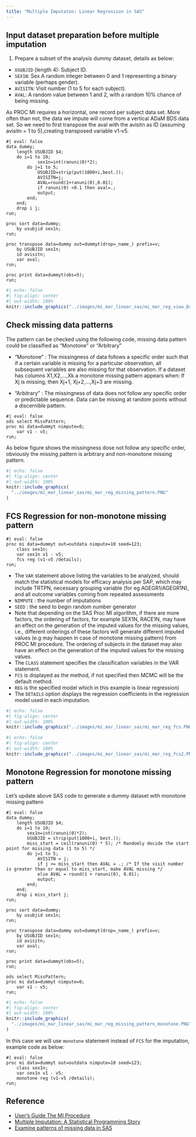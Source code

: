 ```yaml
---
title: "Multiple Imputaton: Linear Regression in SAS"
---
```


## Input dataset preparation before multiple imputation

1.  Prepare a subset of the analysis dummy dataset, details as below:

-   `USUBJID` (length 4): Subject ID.
-   `SEX1N`: Sex A random integer between 0 and 1 representing a binary variable (perhaps gender).
-   `AVISITN`: Visit number (1 to 5 for each subject).
-   `AVAL`: A random value between 1 and 2, with a random 10% chance of being missing.

As PROC MI requires a horizontal, one record per subject data set. More often than not, the data we impute will come from a vertical ADaM BDS data set. So we need to first transpose the aval with the avisitn as ID (assuming avisitn = 1 to 5),creating transposed variable v1-v5.

```sas
#| eval: false
data dummy;
    length USUBJID $4;
    do i=1 to 10;
            sex1n=int(ranuni(0)*2);
        do j=1 to 5;
            USUBJID=strip(put(1000+i,best.));
            AVISITN=j;
            AVAL=round(1+ranuni(0),0.01);
            if ranuni(0) <0.1 then aval=.;
            output;
        end;
    end;
    drop i j;
run;

proc sort data=dummy; 
    by usubjid sex1n;
run;

proc transpose data=dummy out=dummyt(drop=_name_) prefix=v;
    by USUBJID sex1n;
    id avisitn;
    var aval;
run;

proc print data=dummyt(obs=5);
run;
```

```r
#| echo: false
#| fig-align: center
#| out-width: 100%
knitr::include_graphics("../images/mi_mar_linear_sas/mi_mar_reg_view_Data.PNG")
```

## Check missing data patterns

The pattern can be checked using the following code, missing data pattern could be classified as "Monotone" or "Arbitrary"

-   "Monotone" : The missingness of data follows a specific order such that if a certain variable is missing for a particular observation, all subsequent variables are also missing for that observation. If a dataset has columns X1,X2,...,Xk a monotone missing pattern appears when: If Xj is missing, then Xj+1, Xj+2,...,Xj+3 are missing.

-   "Arbitrary" : The missingness of data does not follow any specific order or predictable sequence. Data can be missing at random points without a discernible pattern.

```sas
#| eval: false
ods select MissPattern;
proc mi data=dummyt nimpute=0;
    var v1 - v5;
run;
```

As below figure shows the missingness dose not follow any specific order, obviously the missing pattern is arbitrary and non-monotone missing pattern.

```r
#| echo: false
#| fig-align: center
#| out-width: 100%
knitr::include_graphics(
  "../images/mi_mar_linear_sas/mi_mar_reg_missing_pattern.PNG"
)
```

## FCS Regression for non-monotone missing pattern

```sas
#| eval: false
proc mi data=dummyt out=outdata nimpute=10 seed=123;
    class sex1n;
    var sex1n v1 - v5;
    fcs reg (v1-v5 /details);
run;
```

-   The `VAR` statement above listing the variables to be analyzed, should match the statistical models for efficacy analysis per SAP, which may include TRTPN, necessary grouping variable (for eg AGEGR1/AGEGR1N), and all outcome variables coming from repeated assessments
-   `NIMPUTE` : the number of imputations
-   `SEED` : the seed to begin random number generator
-   Note that depending on the SAS Proc MI algorithm, if there are more factors, the ordering of factors, for example SEX1N, RACE1N, may have an effect on the generation of the imputed values for the missing values, i.e., different orderings of these factors will generate different imputed values (e.g may happen in case of monotone missing pattern) from PROC MI procedure. The ordering of subjects in the dataset may also have an effect on the generation of the imputed values for the missing values.
-   The `CLASS` statement specifies the classification variables in the VAR statement.
-   `FCS` is displayed as the method, if not specified then MCMC will be the default method.
-   `REG` is the specified model which in this example is linear regression)
-   The `DETAILS` option displays the regression coefficients in the regression model used in each imputation.

```r
#| echo: false
#| fig-align: center
#| out-width: 100%
knitr::include_graphics("../images/mi_mar_linear_sas/mi_mar_reg_fcs.PNG")
```

```r
#| echo: false
#| fig-align: center
#| out-width: 100%
knitr::include_graphics("../images/mi_mar_linear_sas/mi_mar_reg_fcs2.PNG")
```

## Monotone Regression for monotone missing pattern

Let's update above SAS code to generate a dummy dataset with monotone missing pattern

```sas
#| eval: false
data dummy;
    length USUBJID $4;
    do i=1 to 10; 
        sex1n=int(ranuni(0)*2); 
        USUBJID = strip(put(1000+i, best.));
        miss_start = ceil(ranuni(0) * 5); /* Randomly decide the start point for missing data (1 to 5) */
        do j=1 to 5; 
            AVISITN = j;
            if j >= miss_start then AVAL = .; /* If the visit number is greater than or equal to miss_start, make AVAL missing */
            else AVAL = round(1 + ranuni(0), 0.01);
            output; 
        end;
    end;
    drop i miss_start j;
run;

proc sort data=dummy; 
    by usubjid sex1n;
run;

proc transpose data=dummy out=dummyt(drop=_name_) prefix=v;
    by USUBJID sex1n;
    id avisitn;
    var aval;
run;

proc print data=dummyt(obs=5);
run;

ods select MissPattern;
proc mi data=dummyt nimpute=0;
    var v1 - v5;
run;
```

```r
#| echo: false
#| fig-align: center
#| out-width: 100%
knitr::include_graphics(
  "../images/mi_mar_linear_sas/mi_mar_reg_missing_pattern_monotone.PNG"
)
```

In this case we will use `monotone` statement instead of `FCS` for the imputation, example code as below:

```sas
#| eval: false
proc mi data=dummyt out=outdata nimpute=10 seed=123;
    class sex1n;
    var sex1n v1 - v5;
    monotone reg (v1-v5 /details);
run;
```

## Reference

-   [User's Guide The MI Procedure](https://support.sas.com/documentation/onlinedoc/stat/141/mi.pdf)
-   [Multiple Imputation: A Statistical Programming Story](https://www.pharmasug.org/proceedings/2017/SP/PharmaSUG-2017-SP01.pdf)
-   [Examine patterns of missing data in SAS](https://blogs.sas.com/content/iml/2016/04/18/patterns-of-missing-data-in-sas.html#:~:text=PROC%20MI%20has%20an%20option%20to%20produce%20a,MissPattern%3B%20proc%20mi%20data%20%3DSashelp.Heart%20nimpute%3D%200%20%3B)
